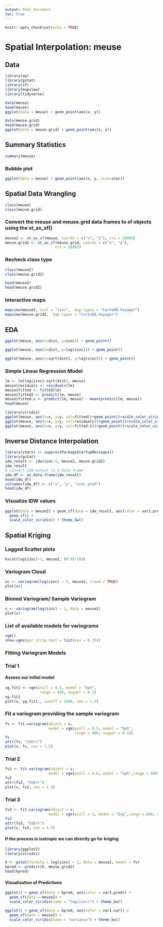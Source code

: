 ```yaml
---
output: html_document
toc: true
---
```


```r
knitr::opts_chunk$set(echo = TRUE)
```

# Spatial Interpolation: meuse

## Data

```r
library(sp)
library(gstat)
library(sf)
library(mapview)
library(tidyverse)
```

```r
data(meuse)
head(meuse)
ggplot(data = meuse) + geom_point(aes(x, y))
```

```r
data(meuse.grid)
head(meuse.grid)
ggplot(data = meuse.grid) + geom_point(aes(x, y))
```





## Summary Statistics

```r
summary(meuse)
```

### Bubble plot

```r
ggplot(data = meuse) + geom_point(aes(x, y, size=zinc))
```

## Spatial Data Wrangling

```r
class(meuse)
class(meuse.grid)
```

### Convert the meuse and meuse.grid data frames to sf objects using the st_as_sf()

```r
meuse2 <- st_as_sf(meuse, coords = c("x", "y"), crs = 28992)
meuse.grid2 <- st_as_sf(meuse.grid, coords = c("x", "y"),
                       crs = 28992)
```

### Recheck class type

```r
class(meuse2)
class(meuse.grid2)
```

```r
head(meuse2)
head(meuse.grid2)
```

### Interactive maps 

```r
mapview(meuse2, zcol = "zinc",  map.types = "CartoDB.Voyager")
mapview(meuse.grid2,  map.types = "CartoDB.Voyager")
```

## EDA

```r
ggplot(meuse, aes(x=dist, y=zinc)) + geom_point()
```

```r
ggplot(meuse, aes(x=dist, y=log(zinc))) + geom_point()
```

```r
ggplot(meuse, aes(x=sqrt(dist), y=log(zinc))) + geom_point()
```

### Simple Linear Regression Model

```r
lm <- lm(log(zinc)~sqrt(dist), meuse)
meuse$residuals <- residuals(lm)
meuse$fitted <- fitted(lm) 
meuse$fitted2 <- predict(lm, meuse) 
meuse$fitted.s <- predict(lm, meuse) - mean(predict(lm, meuse))
head(meuse)
```

```r
library(viridis)
ggplot(meuse, aes(x=x, y=y, col=fitted))+geom_point()+scale_color_viridis()
ggplot(meuse, aes(x=x, y=y, col=residuals))+geom_point()+scale_color_viridis()
ggplot(meuse, aes(x=x, y=y, col=fitted.s))+geom_point()+scale_color_viridis()
```

## Inverse Distance Interpolation

```r
library(stars) |> suppressPackageStartupMessages()
library(gstat)
idw_result <- idw(zinc~1, meuse2, meuse.grid2)
idw_result
# Convert IDW output to a data frame
idw_df <- as.data.frame(idw_result)
head(idw_df)
colnames(idw_df) <- c("x", "y", "zinc_pred")
head(idw_df)

```

### Visualize IDW values

```r
ggplot(data = meuse2) + geom_sf(data = idw_result, aes(color = var1.pred)) +
  geom_sf() +
  scale_color_viridis() + theme_bw()
```

## Spatial Kriging

### Lagged Scatter plots

```r
hscat(log(zinc)~1, meuse2, (0:9)*100)
```

### Variogram Cloud

```r
vc <- variogram(log(zinc) ~ 1, meuse2, cloud = TRUE)
plot(vc)
```

### Binned Variogram/ Sample Variogram

```r
v <- variogram(log(zinc) ~ 1, data = meuse2)
plot(v)
```

### List of available models for variograms

```r
vgm()
show.vgms(par.strip.text = list(cex = 0.75))
```

### Fitting Variogram Models

### Trial 1

#### Assess our initial model

```r
vg.fit1 <- vgm(psill = 0.5, model = "Sph",
                range = 900, nugget = 0.1)
vg.fit1 
plot(v, vg.fit1 , cutoff = 1000, cex = 1.5)
```

### Fit a variogram providing the sample variogram

```r
fv <- fit.variogram(object = v,
                    model = vgm(psill = 0.5, model = "Sph",
                                range = 900, nugget = 0.1))
fv
attr(fv, "SSErr")
plot(v, fv, cex = 1.5)
```

### Trial 2


```r
fv2 <- fit.variogram(object = v,
                    model = vgm(psill = 0.6, model = "Sph",range = 900, nugget = 0.1))
fv2
attr(fv2, "SSErr")
plot(v, fv2, cex = 1.5)
```

### Trial 3


```r
fv3 <- fit.variogram(object = v,
                    model = vgm(psill = 1, model = "Exp",range = 800, nugget = 0.1))
fv3
attr(fv3, "SSErr")
plot(v, fv3, cex = 1.5)
```

#### If the process is isotropic we can directly go for kriging

```r
library(ggplot2)
library(viridis)

k <- gstat(formula = log(zinc) ~ 1, data = meuse2, model = fv)
kpred <- predict(k, meuse.grid2)
head(kpred)
```

#### Visualisation of Predictions

```r
ggplot() + geom_sf(data = kpred, aes(color = var1.pred)) +
  geom_sf(data = meuse2) +
  scale_color_viridis(name = "log(zinc)") + theme_bw()

ggplot() + geom_sf(data = kpred, aes(color = var1.var)) +
  geom_sf(data = meuse2) +
  scale_color_viridis(name = "variance") + theme_bw()
```